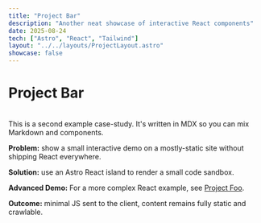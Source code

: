 ```yaml
---
title: "Project Bar"
description: "Another neat showcase of interactive React components"
date: 2025-08-24
tech: ["Astro", "React", "Tailwind"]
layout: "../../layouts/ProjectLayout.astro"
showcase: false
---
```



# Project Bar

<br/>
This is a second example case-study. It's written in MDX so you can mix Markdown and components.

**Problem:** show a small interactive demo on a mostly-static site without shipping React everywhere.

**Solution:** use an Astro React island to render a small code sandbox.

<CodeDemo client:load />

**Advanced Demo:** For a more complex React example, see [Project Foo](/projects/project-foo).

**Outcome:** minimal JS sent to the client, content remains fully static and crawlable.
